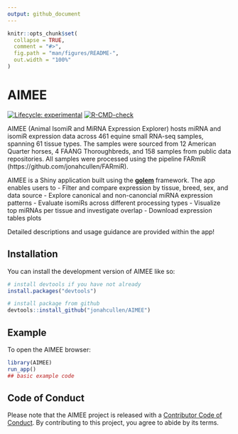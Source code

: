 ```yaml
---
output: github_document
---
```


<!-- README.md is generated from README.Rmd. Please edit that file -->

```r
knitr::opts_chunk$set(
  collapse = TRUE,
  comment = "#>",
  fig.path = "man/figures/README-",
  out.width = "100%"
)
```

# AIMEE

<!-- badges: start -->
[![Lifecycle: experimental](https://img.shields.io/badge/lifecycle-experimental-orange.svg)](https://lifecycle.r-lib.org/articles/stages.html#experimental)
[![R-CMD-check](https://github.com/jonahcullen/AIMEE/workflows/R-CMD-check/badge.svg)](https://github.com/jonahcullen/AIMEE/actions)
<!-- badges: end -->

AIMEE (Animal IsomiR and MiRNA Expression Explorer) hosts miRNA and isomiR expression data across 461 equine small RNA-seq samples, spanning 61 tissue types. The samples were sourced from 12 American Quarter horses, 4 FAANG Thoroughbreds, and 158 samples from public data repositories. All samples were processed using the pipeline FARmiR (https://github.com/jonahcullen/FARmiR).

AIMEE is a Shiny application built using the [**golem**](https://golemverse.org/) framework. The app enables users to
- Filter and compare expression by tissue, breed, sex, and data source
- Explore canonical and non-canoncial miRNA expression patterns
- Evaluate isomiRs across different processing types
- Visualize top miRNAs per tissue and investigate overlap
- Download expression tables plots

Detailed descriptions and usage guidance are provided within the app!

## Installation

You can install the development version of AIMEE like so:

``` r
# install devtools if you have not already
install.packages("devtools")

# install package from github
devtools::install_github("jonahcullen/AIMEE")
```

## Example

To open the AIMEE browser:

```r
library(AIMEE)
run_app()
## basic example code
```

## Code of Conduct

Please note that the AIMEE project is released with a [Contributor Code of Conduct](https://contributor-covenant.org/version/2/0/CODE_OF_CONDUCT.html). By contributing to this project, you agree to abide by its terms.
